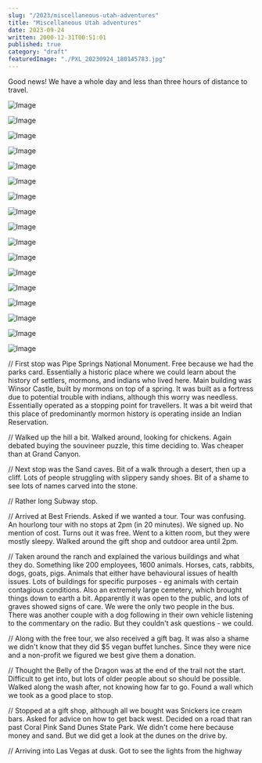 ```yaml
---
slug: "/2023/miscellaneous-utah-adventures"
title: "Miscellaneous Utah adventures"
date: 2023-09-24
written: 2000-12-31T00:51:01
published: true
category: "draft"
featuredImage: "./PXL_20230924_180145783.jpg"
---
```


Good news! We have a whole day and less than three hours of distance to travel.

![Image](PXL_20230924_161104620.jpg)

![Image](PXL_20230924_162216530.jpg)

![Image](PXL_20230924_162715568.jpg)

![Image](PXL_20230924_162955658.jpg)

![Image](PXL_20230924_163602285.jpg)

![Image](PXL_20230924_175432860.jpg)

![Image](PXL_20230924_175719633.jpg)

![Image](PXL_20230924_175819652.jpg)

![Image](PXL_20230924_180145783.jpg)

![Image](PXL_20230924_195051303.jpg)

![Image](PXL_20230924_193628521.jpg)

![Image](PXL_20230924_194033107.jpg)

![Image](PXL_20230924_212734854.jpg)

![Image](PXL_20230924_213433862.jpg)

![Image](PXL_20230924_222749946.jpg)

![Image](PXL_20230924_222918909.jpg)

![Image](PXL_20230924_223508913.jpg)

// First stop was Pipe Springs National Monument. Free because we had the parks card. Essentially a historic place where we could learn about the history of settlers, mormons, and indians who lived here. Main building was Winsor Castle, built by mormons on top of a spring. It was built as a fortress due to potential trouble with indians, although this worry was needless. Essentially operated as a stopping point for travellers. It was a bit weird that this place of predominantly mormon history is operating inside an Indian Reservation.

// Walked up the hill a bit. Walked around, looking for chickens. Again debated buying the souvineer puzzle, this time deciding to. Was cheaper than at Grand Canyon.

// Next stop was the Sand caves. Bit of a walk through a desert, then up a cliff. Lots of people struggling with slippery sandy shoes. Bit of a shame to see lots of names carved into the stone.

// Rather long Subway stop.

// Arrived at Best Friends. Asked if we wanted a tour. Tour was confusing. An hourlong tour with no stops at 2pm (in 20 minutes). We signed up. No mention of cost. Turns out it was free. Went to a kitten room, but they were mostly sleepy. Walked around the gift shop and outdoor area until 2pm.

// Taken around the ranch and explained the various buildings and what they do. Something like 200 employees, 1600 animals. Horses, cats, rabbits, dogs, goats, pigs. Animals that either have behavioural issues of health issues. Lots of buildings for specific purposes - eg animals with certain contagious conditions. Also an extremely large cemetery, which brought things down to earth a bit. Apparently it was open to the public, and lots of graves showed signs of care. We were the only two people in the bus. There was another couple with a dog following in their own vehicle listening to the commentary on the radio. But they couldn't ask questions - we could.

// Along with the free tour, we also received a gift bag. It was also a shame we didn't know that they did $5 vegan buffet lunches. Since they were nice and a non-profit we figured we best give them a donation.

// Thought the Belly of the Dragon was at the end of the trail not the start. Difficult to get into, but lots of older people about so should be possible. Walked along the wash after, not knowing how far to go. Found a wall which we took as a good place to stop.

// Stopped at a gift shop, although all we bought was Snickers ice cream bars. Asked for advice on how to get back west. Decided on a road that ran past Coral Pink Sand Dunes State Park. We didn't come here because money and sand. But we did get a look at the dunes on the drive by.

// Arriving into Las Vegas at dusk. Got to see the lights from the highway

